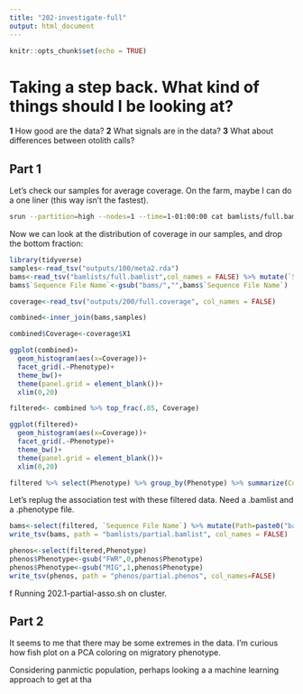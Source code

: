 ```yaml
---
title: "202-investigate-full"
output: html_document
---
```


```r
knitr::opts_chunk$set(echo = TRUE)
```

# Taking a step back. What kind of things should I be looking at?

__1__ How good are the data?
__2__ What signals are in the data?
__3__ What about differences between otolith calls?


## Part 1

Let's check our samples for average coverage. On the farm, maybe I can do a one liner (this way isn't the fastest).   
```sh
srun --partition=high --nodes=1 --time=1-01:00:00 cat bamlists/full.bamlist | while read line; do samtools depth $line | awk '{sum+=$3} END { print sum/NR}' >> outputs/200/full.coverage; done;
```

Now we can look at the distribution of coverage in our samples, and drop the bottom fraction:    

```r
library(tidyverse)
samples<-read_tsv("outputs/100/meta2.rda")
bams<-read_tsv("bamlists/full.bamlist",col_names = FALSE) %>% mutate(`Sequence File Name`=gsub(".sort-n.fixmate-m.sort.markdup-r.bam","",X1)) %>% mutate(Bams=X1)
bams$`Sequence File Name`<-gsub("bams/","",bams$`Sequence File Name`)

coverage<-read_tsv("outputs/200/full.coverage", col_names = FALSE)

combined<-inner_join(bams,samples)

combined$Coverage<-coverage$X1

ggplot(combined)+
  geom_histogram(aes(x=Coverage))+
  facet_grid(.~Phenotype)+
  theme_bw()+
  theme(panel.grid = element_blank())+
  xlim(0,20)

filtered<- combined %>% top_frac(.85, Coverage)

ggplot(filtered)+
  geom_histogram(aes(x=Coverage))+
  facet_grid(.~Phenotype)+
  theme_bw()+
  theme(panel.grid = element_blank())+
  xlim(0,20)

filtered %>% select(Phenotype) %>% group_by(Phenotype) %>% summarize(Count=n())
```

Let's replug the association test with these filtered data. Need a .bamlist and a .phenotype file.

```r
bams<-select(filtered, `Sequence File Name`) %>% mutate(Path=paste0("bams/",`Sequence File Name`,".sort-n.fixmate-m.sort.markdup-r.bam")) %>% select(Path)
write_tsv(bams, path = "bamlists/partial.bamlist", col_names = FALSE)

phenos<-select(filtered,Phenotype)
phenos$Phenotype<-gsub("FWR",0,phenos$Phenotype)
phenos$Phenotype<-gsub("MIG",1,phenos$Phenotype)
write_tsv(phenos, path = "phenos/partial.phenos", col_names=FALSE)
```


f
Running 202.1-partial-asso.sh on cluster.



## Part 2

It seems to me that there may be some extremes in the data.  I'm curious how fish plot on a PCA coloring on migratory phenotype.   

Considering panmictic population, perhaps looking a a machine learning approach to get at tha